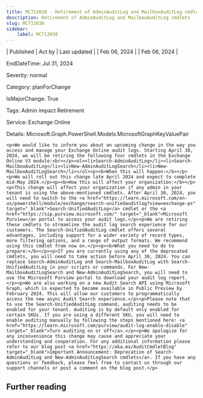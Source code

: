 ```yaml
---
title: MC713038 - Retirement of AdminAuditLog and MailboxAuditLog cmdlets
description: Retirement of AdminAuditLog and MailboxAuditLog cmdlets
slug: MC713038
sidebar:
    label: MC713038
---
```



| Published | Act by | Last updated |
| Feb 06, 2024 |  | Feb 06, 2024 |

EndDateTime: Jul 31, 2024

Severity: normal

Category: planForChange

IsMajorChange: True

Tags: Admin impact Retirement

Service: Exchange Online

Details: Microsoft.Graph.PowerShell.Models.MicrosoftGraphKeyValuePair

```
<p>We would like to inform you about an upcoming change in the way you access and manage your Exchange Online audit logs. Starting April 30, 2024, we will be retiring the following four cmdlets in the Exchange Online V3 module:<br></p><ol><li>Search-AdminAuditLog</li><li>Search-MailboxAuditLog</li><li>New-AdminAuditLogSearch</li><li>New-MailboxAuditLogSearch</li></ol><p><b>When this will happen:</b></p><p>We will roll out this change late April 2024 and expect to complete mid-May 2024.</p><p><b>How this will affect your organization:</b></p><p>This change will affect your organization if any admin in your tenant is using the above-mentioned cmdlets. After April 30, 2024, you will need to switch to the <a href="https://learn.microsoft.com/en-us/powershell/module/exchange/search-unifiedauditlog?view=exchange-ps" target="_blank">Search-UnifiedAuditLog</a> cmdlet or the <a href="https://sip.purview.microsoft.com/" target="_blank">Microsoft Purview</a> portal to access your audit logs.</p><p>We are retiring these cmdlets to streamline the audit log search experience for our customers. The Search-UnifiedAuditLog cmdlet offers several advantages, including support for a wider variety of record types, more filtering options, and a range of output formats. We recommend using this cmdlet from now on.</p><p><b>What you need to do to prepare:</b></p><p>If you are currently using any of the deprecated cmdlets, you will need to take action before April 30, 2024. You can replace Search-AdminAuditLog and Search-MailboxAuditLog with Search-UnifiedAuditLog in your scripts or commands. For New-MailboxAuditLogSearch and New-AdminAuditLogSearch, you will need to use the Microsoft Purview portal to download your audit log report.</p><p>We are also working on a new Audit Search API using Microsoft Graph, which is expected to become available in Public Preview by February 2024. This will allow our customers to programmatically access the new async Audit Search experience.</p><p>Please note that to use the Search-UnifiedAuditLog command, auditing needs to be enabled for your tenant. Auditing is by default only enabled for certain SKUs. If you are using a different SKU, you will need to enable auditing manually by following the steps mentioned here: <a href="https://learn.microsoft.com/purview/audit-log-enable-disable" target="_blank">Turn auditing on or off</a>.</p><p>We apologize for any inconvenience this change may cause and appreciate your understanding and cooperation. For any additional information please refer to our blog post <a href="https://aka.ms/AuditCmdletBlog" target="_blank">Important Announcement: Deprecation of Search-AdminAuditLog and New-AdminAuditLogSearch cmdlets</a>. If you have any questions or feedback, please feel free to contact us through our support channels or post a comment on the blog post.</p>
```

## Further reading
